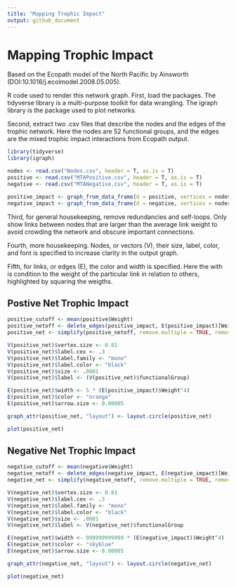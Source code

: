 ```yaml
---
title: "Mapping Trophic Impact"
output: github_document
---
```

# Mapping Trophic Impact

Based on the Ecopath model of the North Pacific by Ainsworth (DOI:10.1016/j.ecolmodel.2008.05.005).

R code used to render this network graph. First, load the packages. The tidyverse library is a multi-purpose toolkit for data wrangling. The igraph library is the package used to plot networks.

Second, extract two .csv files that describe the nodes and the edges of the trophic network. Here the nodes are 52 functional groups, and the edges are the mixed trophic impact interactions from Ecopath output.

```r

library(tidyverse)
library(igraph)

nodes <- read.csv("Nodes.csv", header = T, as.is = T)
positive <- read.csv("MTAPositive.csv", header = T, as.is = T)
negative <- read.csv("MTANegative.csv", header = T, as.is = T)

positive_impact <- graph_from_data_frame(d = positive, vertices = nodes, directed = T)
negative_impact <- graph_from_data_frame(d = negative, vertices = nodes, directed = T)
```

Third, for general housekeeping, remove redundancies and self-loops. Only show links between nodes that are larger than the average link weight to avoid crowding the network and obscure important connections.

Fourth, more housekeeping. Nodes, or vectors (V), their size, label, color, and font is specified to increase clarity in the output graph.

Fifth, for links, or edges (E), the color and width is specified. Here the with is condition to the weight of the particular link in relation to others, highlighted by squaring the weigths.

## Postive Net Trophic Impact

```r

positive_cutoff <- mean(positive$Weight)
positive_netoff <- delete_edges(positive_impact, E(positive_impact)[Weight < positive_cutoff])
positive_net <- simplify(positive_netoff, remove.multiple = TRUE, remove.loops = TRUE, edge.attr.comb = igraph_opt("edge.attr.comb"))

V(positive_net)$vertex.size <- 0.01
V(positive_net)$label.cex <- .3
V(positive_net)$label.family <- "mono"
V(positive_net)$label.color <- "black"
V(positive_net)$size <- .0001
V(positive_net)$label <- (V(positive_net)$functionalGroup)

E(positive_net)$width <- 5 * (E(positive_impact)$Weight^4)
E(positive_net)$color <- "orange"
E(positive_net)$arrow.size <- 0.00005

graph_attr(positive_net, "layout") <- layout.circle(positive_net)

plot(positive_net)
```
## Negative Net Trophic Impact

```r

negative_cutoff <- mean(negative$Weight)
negative_netoff <- delete_edges(negative_impact, E(negative_impact)[Weight < negative_cutoff])
negative_net <- simplify(negative_netoff, remove.multiple = TRUE, remove.loops = TRUE, edge.attr.comb = igraph_opt("edge.attr.comb"))

V(negative_net)$vertex.size <- 0.01
V(negative_net)$label.cex <- .3
V(negative_net)$label.family <- "mono"
V(negative_net)$label.color <- "black"
V(negative_net)$size <- .0001
V(negative_net)$label <- V(negative_net)$functionalGroup

E(negative_net)$width <- 999999999999 * (E(negative_impact)$Weight^4)
E(negative_net)$color <- "skyblue"
E(negative_net)$arrow.size <- 0.00005

graph_attr(negative_net, "layout") <- layout.circle(negative_net)

plot(negative_net)
```
